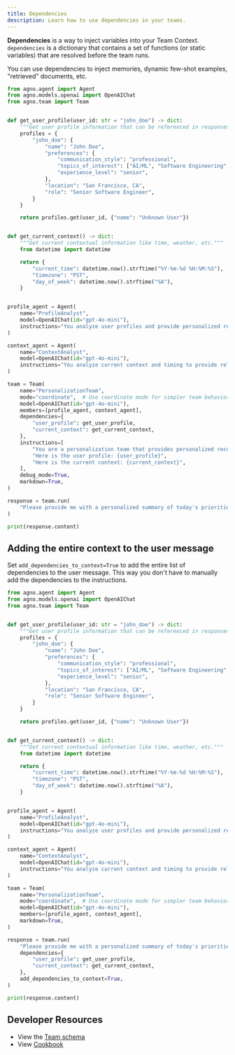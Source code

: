 ```yaml
---
title: Dependencies
description: Learn how to use dependencies in your teams.
---
```


**Dependencies** is a way to inject variables into your Team Context. `dependencies` is a dictionary that contains a set of functions (or static variables) that are resolved before the team runs.

<Note>
You can use dependencies to inject memories, dynamic few-shot examples, "retrieved" documents, etc.
</Note>

```python dependencies.py
from agno.agent import Agent
from agno.models.openai import OpenAIChat
from agno.team import Team


def get_user_profile(user_id: str = "john_doe") -> dict:
    """Get user profile information that can be referenced in responses."""
    profiles = {
        "john_doe": {
            "name": "John Doe",
            "preferences": {
                "communication_style": "professional",
                "topics_of_interest": ["AI/ML", "Software Engineering", "Finance"],
                "experience_level": "senior",
            },
            "location": "San Francisco, CA",
            "role": "Senior Software Engineer",
        }
    }

    return profiles.get(user_id, {"name": "Unknown User"})


def get_current_context() -> dict:
    """Get current contextual information like time, weather, etc."""
    from datetime import datetime

    return {
        "current_time": datetime.now().strftime("%Y-%m-%d %H:%M:%S"),
        "timezone": "PST",
        "day_of_week": datetime.now().strftime("%A"),
    }


profile_agent = Agent(
    name="ProfileAnalyst",
    model=OpenAIChat(id="gpt-4o-mini"),
    instructions="You analyze user profiles and provide personalized recommendations.",
)

context_agent = Agent(
    name="ContextAnalyst",
    model=OpenAIChat(id="gpt-4o-mini"),
    instructions="You analyze current context and timing to provide relevant insights.",
)

team = Team(
    name="PersonalizationTeam",
    mode="coordinate",  # Use coordinate mode for simpler team behavior
    model=OpenAIChat(id="gpt-4o-mini"),
    members=[profile_agent, context_agent],
    dependencies={
        "user_profile": get_user_profile,
        "current_context": get_current_context,
    },
    instructions=[
        "You are a personalization team that provides personalized recommendations based on the user's profile and context.",
        "Here is the user profile: {user_profile}",
        "Here is the current context: {current_context}",
    ],
    debug_mode=True,
    markdown=True,
)

response = team.run(
    "Please provide me with a personalized summary of today's priorities based on my profile and interests.",
)

print(response.content)
```

## Adding the entire context to the user message

Set `add_dependencies_to_context=True` to add the entire list of dependencies to the user message. This way you don't have to manually add the dependencies to the instructions.

```python dependencies_instructions.py
from agno.agent import Agent
from agno.models.openai import OpenAIChat
from agno.team import Team


def get_user_profile(user_id: str = "john_doe") -> dict:
    """Get user profile information that can be referenced in responses."""
    profiles = {
        "john_doe": {
            "name": "John Doe",
            "preferences": {
                "communication_style": "professional",
                "topics_of_interest": ["AI/ML", "Software Engineering", "Finance"],
                "experience_level": "senior",
            },
            "location": "San Francisco, CA",
            "role": "Senior Software Engineer",
        }
    }

    return profiles.get(user_id, {"name": "Unknown User"})


def get_current_context() -> dict:
    """Get current contextual information like time, weather, etc."""
    from datetime import datetime

    return {
        "current_time": datetime.now().strftime("%Y-%m-%d %H:%M:%S"),
        "timezone": "PST",
        "day_of_week": datetime.now().strftime("%A"),
    }


profile_agent = Agent(
    name="ProfileAnalyst",
    model=OpenAIChat(id="gpt-4o-mini"),
    instructions="You analyze user profiles and provide personalized recommendations.",
)

context_agent = Agent(
    name="ContextAnalyst",
    model=OpenAIChat(id="gpt-4o-mini"),
    instructions="You analyze current context and timing to provide relevant insights.",
)

team = Team(
    name="PersonalizationTeam",
    mode="coordinate",  # Use coordinate mode for simpler team behavior
    model=OpenAIChat(id="gpt-4o-mini"),
    members=[profile_agent, context_agent],
    markdown=True,
)

response = team.run(
    "Please provide me with a personalized summary of today's priorities based on my profile and interests.",
    dependencies={
        "user_profile": get_user_profile,
        "current_context": get_current_context,
    },
    add_dependencies_to_context=True,
)

print(response.content)
```

## Developer Resources

- View the [Team schema](/reference/teams/team)
- View [Cookbook](https://github.com/agno-agi/agno/tree/v2.0/cookbook/teams/dependencies)